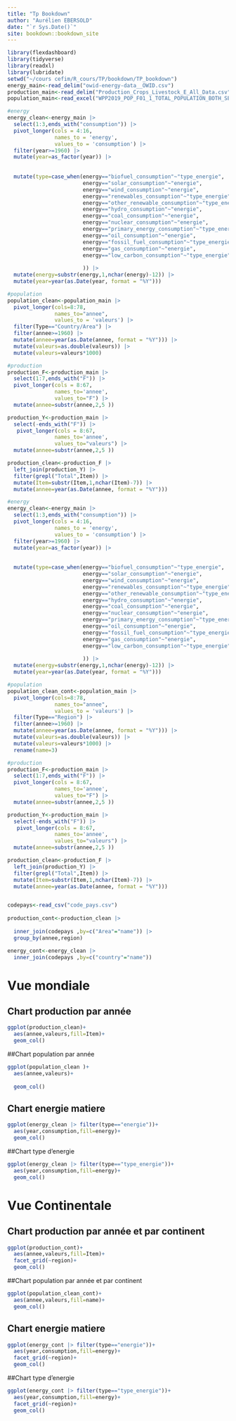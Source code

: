 ```yaml
--- 
title: "Tp Bookdown"
author: "Aurélien EBERSOLD"
date: "`r Sys.Date()`"
site: bookdown::bookdown_site
---
```


```r
library(flexdashboard)
library(tidyverse)
library(readxl)
library(lubridate)
setwd("~/cours cefim/R_cours/TP/bookdown/TP_bookdown")
energy_main<-read_delim("owid-energy-data__OWID.csv")
production_main<-read_delim("Production_Crops_Livestock_E_All_Data.csv")
population_main<-read_excel("WPP2019_POP_F01_1_TOTAL_POPULATION_BOTH_SEXES_UN.xlsx")

#energy
energy_clean<-energy_main |> 
  select(1:3,ends_with("consumption")) |> 
  pivot_longer(cols = 4:16,
               names_to = 'energy',
               values_to = 'consumption') |> 
  filter(year>=1960) |>  
  mutate(year=as_factor(year)) |> 
  
  
  mutate(type=case_when(energy=="biofuel_consumption"~"type_energie",
                        energy=="solar_consumption"~"energie",
                        energy=="wind_consumption"~"energie",
                        energy=="renewables_consumption"~"type_energie",
                        energy=="other_renewable_consumption"~"type_energie",
                        energy=="hydro_consumption"~"energie",
                        energy=="coal_consumption"~"energie",
                        energy=="nuclear_consumption"~"energie",
                        energy=="primary_energy_consumption"~"type_energie",
                        energy=="oil_consumption"~"energie",
                        energy=="fossil_fuel_consumption"~"type_energie",
                        energy=="gas_consumption"~"energie",
                        energy=="low_carbon_consumption"~"type_energie",
                        
                        )) |> 
  mutate(energy=substr(energy,1,nchar(energy)-12)) |> 
  mutate(year=year(as.Date(year, format = "%Y"))) 

#population  
population_clean<-population_main |> 
  pivot_longer(cols=8:78,
               names_to="annee",
               values_to = 'valeurs') |> 
  filter(Type=="Country/Area") |> 
  filter(annee>=1960) |> 
  mutate(annee=year(as.Date(annee, format = "%Y"))) |> 
  mutate(valeurs=as.double(valeurs)) |>
  mutate(valeurs=valeurs*1000)

#production
production_F<-production_main |> 
  select(1:7,ends_with("F")) |> 
  pivot_longer(cols = 8:67,
               names_to='annee',
               values_to="F") |> 
  mutate(annee=substr(annee,2,5 ))

production_Y<-production_main |> 
  select(-ends_with("F")) |>
   pivot_longer(cols = 8:67,
               names_to='annee',
               values_to="valeurs") |> 
  mutate(annee=substr(annee,2,5 ))

production_clean<-production_F |> 
  left_join(production_Y) |> 
  filter(grepl("Total",Item)) |> 
  mutate(Item=substr(Item,1,nchar(Item)-7)) |> 
  mutate(annee=year(as.Date(annee, format = "%Y")))
```

```r


#energy
energy_clean<-energy_main |> 
  select(1:3,ends_with("consumption")) |> 
  pivot_longer(cols = 4:16,
               names_to = 'energy',
               values_to = 'consumption') |> 
  filter(year>=1960) |>  
  mutate(year=as_factor(year)) |> 
  
  
  mutate(type=case_when(energy=="biofuel_consumption"~"type_energie",
                        energy=="solar_consumption"~"energie",
                        energy=="wind_consumption"~"energie",
                        energy=="renewables_consumption"~"type_energie",
                        energy=="other_renewable_consumption"~"type_energie",
                        energy=="hydro_consumption"~"energie",
                        energy=="coal_consumption"~"energie",
                        energy=="nuclear_consumption"~"energie",
                        energy=="primary_energy_consumption"~"type_energie",
                        energy=="oil_consumption"~"energie",
                        energy=="fossil_fuel_consumption"~"type_energie",
                        energy=="gas_consumption"~"energie",
                        energy=="low_carbon_consumption"~"type_energie",
                        
                        )) |> 
  mutate(energy=substr(energy,1,nchar(energy)-12)) |> 
  mutate(year=year(as.Date(year, format = "%Y"))) 

#population  
population_clean_cont<-population_main |> 
  pivot_longer(cols=8:78,
               names_to="annee",
               values_to = 'valeurs') |> 
  filter(Type=="Region") |> 
  filter(annee>=1960) |> 
  mutate(annee=year(as.Date(annee, format = "%Y"))) |> 
  mutate(valeurs=as.double(valeurs)) |> 
  mutate(valeurs=valeurs*1000) |> 
  rename(name=3)

#production
production_F<-production_main |> 
  select(1:7,ends_with("F")) |> 
  pivot_longer(cols = 8:67,
               names_to='annee',
               values_to="F") |> 
  mutate(annee=substr(annee,2,5 ))

production_Y<-production_main |> 
  select(-ends_with("F")) |>
   pivot_longer(cols = 8:67,
               names_to='annee',
               values_to="valeurs") |> 
  mutate(annee=substr(annee,2,5 ))

production_clean<-production_F |> 
  left_join(production_Y) |> 
  filter(grepl("Total",Item)) |> 
  mutate(Item=substr(Item,1,nchar(Item)-7)) |> 
  mutate(annee=year(as.Date(annee, format = "%Y")))


codepays<-read_csv("code_pays.csv") 
  
production_cont<-production_clean |>
 
  inner_join(codepays ,by=c("Area"="name")) |> 
  group_by(annee,region)

energy_cont<-energy_clean |> 
  inner_join(codepays ,by=c("country"="name"))


```



# Vue mondiale

Chart production par année
-----------------------------------------------------------------------



```r
ggplot(production_clean)+
  aes(annee,valeurs,fill=Item)+
  geom_col()
```

##Chart population par année

```r
ggplot(population_clean )+
  aes(annee,valeurs)+
  
  geom_col()
```

Chart energie matiere
-----------------------------------------------------------------------



```r
ggplot(energy_clean |> filter(type=="energie"))+
  aes(year,consumption,fill=energy)+
  geom_col()
```

##Chart type d'energie

```r
ggplot(energy_clean |> filter(type=="type_energie"))+
  aes(year,consumption,fill=energy)+
  geom_col()
```


# Vue Continentale


Chart production par année et par continent
-----------------------------------------------------------------------



```r
ggplot(production_cont)+
  aes(annee,valeurs,fill=Item)+
  facet_grid(~region)+
  geom_col()
```

##Chart population par année et par continent

```r
ggplot(population_clean_cont)+
  aes(annee,valeurs,fill=name)+
  geom_col()
```

Chart energie matiere
-----------------------------------------------------------------------



```r
ggplot(energy_cont |> filter(type=="energie"))+
  aes(year,consumption,fill=energy)+
  facet_grid(~region)+
  geom_col()
```

##Chart type d'energie

```r
ggplot(energy_cont |> filter(type=="type_energie"))+
  aes(year,consumption,fill=energy)+
  facet_grid(~region)+
  geom_col()
```